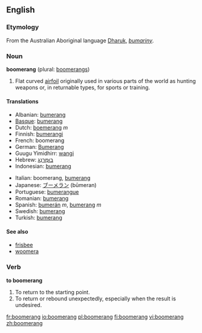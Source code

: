 ==English==

===Etymology===
From the Australian Aboriginal language [[Dharuk]], ''[[bumariny]]''.

===Noun===
'''boomerang''' (plural: [[boomerangs]])
#Flat curved [[airfoil]] originally used in various parts of the world as hunting weapons or, in returnable types, for sports or training.

====Translations====
{{top}}
*Albanian: [[bumerang]]
*[[Basque]]: [[bumerang]]
*Dutch: [[boemerang]] ''m''
*Finnish: [[bumerangi]]
*French: boomerang
*German: [[Bumerang]]
*Guugu Yimidhirr: [[wangi]]
*Hebrew: [[בומרנג|בּוּמֶרַנְג]]
*Indonesian: [[bumerang]]
{{mid}}
*Italian: boomerang, [[bumerang]]
*Japanese: [[ブーメラン]] (būmeran)
*Portuguese: [[bumerangue]]
*Romanian: [[bumerang]]
*Spanish: [[bumerán]] ''m'', [[bumerang]] ''m''
*Swedish: [[bumerang]]
*Turkish: [[bumerang]]
{{bottom}}

====See also====
*[[frisbee]]<!-- both can refer to spinning flying toys -->
*[[woomera]]<!-- both refer to weapons used by Australian aborigines whose names derived from Australian aboriginal languages -->

===Verb===
'''to boomerang'''
#To return to the starting point.
#To return or rebound unexpectedly, especially when the result is undesired.

[[fr:boomerang]]
[[io:boomerang]]
[[pl:boomerang]]
[[fi:boomerang]]
[[vi:boomerang]]
[[zh:boomerang]]